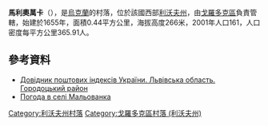 {{coord|49|43|46|N|23|41|24|E|scale:100000|display=title}}

'''馬利奧萬卡'''（{{lang-uk|Мальованка}}），是[[烏克蘭|烏克蘭]]的村落，位於該國西部[[利沃夫州|利沃夫州]]，由[[戈羅多克區|戈羅多克區]]負責管轄，始建於1655年，面積0.44平方公里，海拔高度266米，2001年人口161，人口密度每平方公里365.91人。

==參考資料==
*[http://www.uaidx.com/13/301/index Довідник поштових індексів України. Львівська область. Городоцький район] {{Wayback|url=http://www.uaidx.com/13/301/index |date=20161001112734 }}
* [http://weather.in.ua/ua/l'vovskaja/14889 Погода в селі Мальованка] {{Wayback|url=http://weather.in.ua/ua/l%27vovskaja/14889 |date=20111221164031 }}

{{DEFAULTSORT:Мальованка}}
[[Category:利沃夫州村落|Category:利沃夫州村落]]
[[Category:戈羅多克區村落_(利沃夫州)|Category:戈羅多克區村落 (利沃夫州)]]


{{Lviv-geo-stub}}